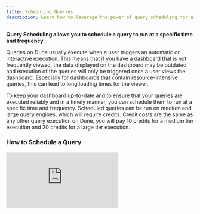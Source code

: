 ```yaml
---
title: Scheduling Queries
description: Learn how to leverage the power of query scheduling for a more reliable and up-to-date dashboard display!
---
```


**Query Scheduling allows you to schedule a query to run at a specific time and frequency.**

Queries on Dune usually execute when a user triggers an automatic or interactive execution. This means that if you have a dashboard that is not frequently viewed, the data displayed on the dashboard may be outdated and execution of the queries will only be triggered once a user views the dashboard. Especially for dashboards that contain resource-intensive queries, this can lead to long loading times for the viewer.

To keep your dashboard up-to-date and to ensure that your queries are executed reliably and in a timely manner, you can schedule them to run at a specific time and frequency. Scheduled queries can be run on medium and large query engines, which will require credits. Credit costs are the same as any other query execution on Dune, you will pay 10 credits for a medium tier execution and 20 credits for a large tier execution.

### How to Schedule a Query

<div
  style={{
    position: "relative",
    paddingBottom: "calc(50.67708333333333% + 41px)",
    height: 0,
    width: "100%"
  }}
>
  <iframe
    src="https://demo.arcade.software/HDqYf2VdwfwMdHFzKh6u?embed"
    frameBorder={0}
    loading="lazy"
    webkitallowfullscreen=""
    mozallowfullscreen=""
    allowFullScreen=""
    style={{
      position: "absolute",
      top: 0,
      left: 0,
      width: "100%",
      height: "100%",
      colorScheme: "light"
    }}
    title="Query Scheduler V2"
  />
</div>

1. Start by clicking the scheduler (clock) icon located at the bottom of the query editor, to the left of the "Run" button
2. A dialog will prompt you to set a refresh schedule and an execution tier. Please note that scheduled queries can only be run on medium and large query engines, which will require credits.
3. The dialog will display an estimated monthly credit consumption for this query scheduling, along with a monthly quota. These values will adjust based on the frequency and execution tier you select.
4. Save the schedule
5. Your query will execute once to start the schedule, and then will execute according to the schedule you set.

#### Query Scheduling Limitations
    - Query scheduling is currently not available for queries with parameters.
    - The query schedule is removed when the queries are archived or when the ownership changes (e.g., when a query is migrated).
    - There are no notifications available for scheduled query failures as of now. Rest assured, these failures do not result in any charges to your account.

#### Adjusting or Cancelling a Query Schedule

If you need to modify or cancel a query schedule, click on the scheduler icon to open the scheduling dialog. Make changes as needed or click "Stop" to cancel the schedule.

![](/web-app/query-editor/images/query-scheduler/schedule_query_cancel.gif)


### Scheduling entire dashboards


Instead of scheduling individual queries, you can also schedule entire dashboards. Learn more about scheduling dashboards [here](/web-app/dashboards#sharing-your-dashboard).
